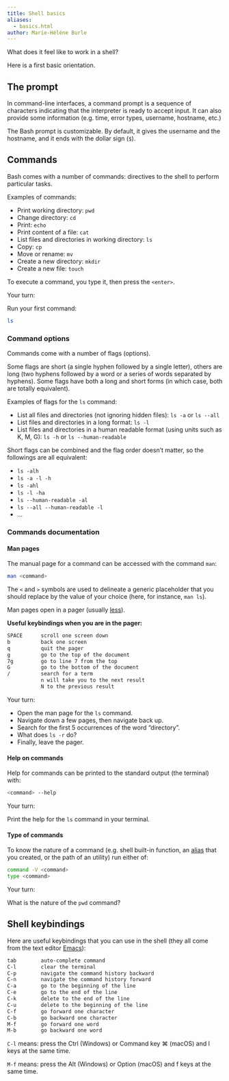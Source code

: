 ```yaml
---
title: Shell basics
aliases:
  - basics.html
author: Marie-Hélène Burle
---
```


:::{.def}

What does it feel like to work in a shell?

Here is a first basic orientation.

:::

## The prompt

In command-line interfaces, a command prompt is a sequence of characters indicating that the interpreter is ready to accept input. It can also provide some information (e.g. time, error types, username, hostname, etc.)

The Bash prompt is customizable. By default, it gives the username and the hostname, and it ends with the dollar sign (`$`).

## Commands

Bash comes with a number of commands: directives to the shell to perform particular tasks.

:::{.example}

Examples of commands:

:::

- Print working directory: `pwd`
- Change directory: `cd`
- Print: `echo`
- Print content of a file: `cat`
- List files and directories in working directory: `ls`
- Copy: `cp`
- Move or rename: `mv`
- Create a new directory: `mkdir`
- Create a new file: `touch`

To execute a command, you type it, then press the `<enter>`.

:::{.exo}

:::{.yourturn}

Your turn:

:::

Run your first command:

```.bash
ls
```

:::

### Command options

Commands come with a number of flags (options).

Some flags are short (a single hyphen followed by a single letter), others are long (two hyphens followed by a word or a series of words separated by hyphens). Some flags have both a long and short forms (in which case, both are totally equivalent).

:::{.example}

Examples of flags for the `ls` command:

:::

- List all files and directories (not ignoring hidden files): `ls -a` or `ls --all`
- List files and directories in a long format: `ls -l`
- List files and directories in a human readable format (using units such as K, M, G): `ls -h` or `ls --human-readable`

Short flags can be combined and the flag order doesn't matter, so the followings are all equivalent:

- `ls -alh`
- `ls -a -l -h`
- `ls -ahl`
- `ls -l -ha`
- `ls --human-readable -al`
- `ls --all --human-readable -l`
- ...

### Commands documentation

#### Man pages

The manual page for a command can be accessed with the command `man`:

```.bash
man <command>
```

:::{.note}

The `<` and `>` symbols are used to delineate a generic placeholder that you should replace by the value of your choice (here, for instance, `man ls`).

:::

:::{.info}

Man pages open in a pager (usually [less](https://en.wikipedia.org/wiki/Less_(Unix))).

**Useful keybindings when you are in the pager:**

```.bash
SPACE      scroll one screen down
b          back one screen
q          quit the pager
g		   go to the top of the document
7g		   go to line 7 from the top
G		   go to the bottom of the document
/		   search for a term
		   n will take you to the next result
		   N to the previous result
```

:::

:::{.exo}

:::{.yourturn}

Your turn:

:::

- Open the man page for the `ls` command.
- Navigate down a few pages, then navigate back up.
- Search for the first 5 occurrences of the word "directory".
- What does `ls -r` do?
- Finally, leave the pager.

:::

#### Help on commands

Help for commands can be printed to the standard output (the terminal) with:

```.bash
<command> --help
```

:::{.exo}

:::{.yourturn}

Your turn:

:::

Print the help for the `ls` command in your terminal.

:::

#### Type of commands

To know the nature of a command (e.g. shell built-in function, an [alias](intro_aliases.qmd) that you created, or the path of an utility) run either of:

```.bash
command -V <command>
type <command>
```

:::{.exo}

:::{.yourturn}

Your turn:

:::

What is the nature of the `pwd` command?

:::

## Shell keybindings

Here are useful keybindings that you can use in the shell (they all come from the text editor [Emacs](../emacs/top_intro.qmd)):

```.bash
tab        auto-complete command
C-l        clear the terminal
C-p        navigate the command history backward
C-n        navigate the command history forward
C-a		   go to the beginning of the line
C-e		   go to the end of the line
C-k		   delete to the end of the line
C-u		   delete to the beginning of the line
C-f		   go forward one character
C-b		   go backward one character
M-f		   go forward one word
M-b		   go backward one word
```

:::{.note}

`C-l` means: press the Ctrl (Windows) or Command key ⌘ (macOS) and l keys at the same time.

`M-f` means: press the Alt (Windows) or Option (macOS) and f keys at the same time.

:::
